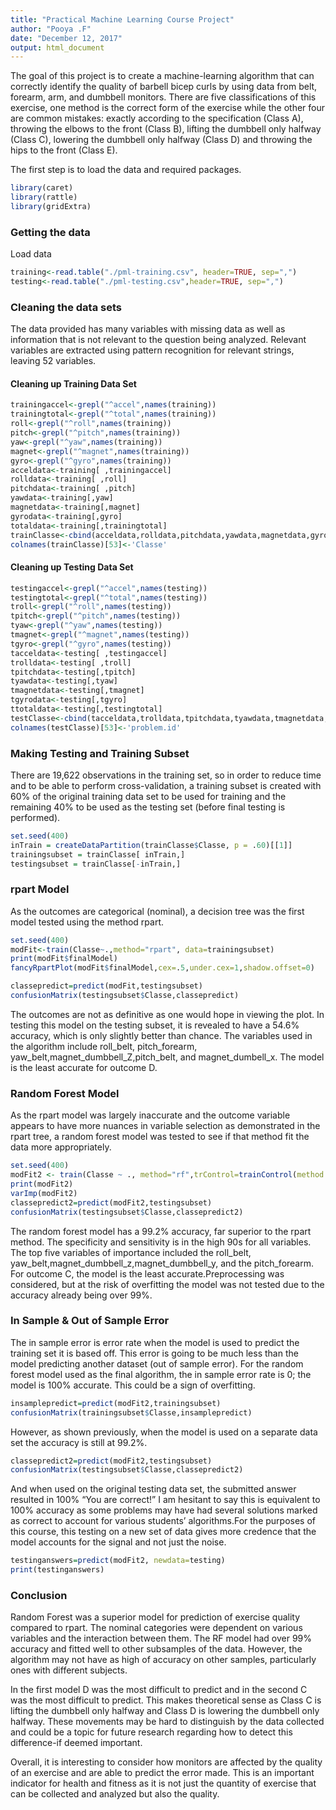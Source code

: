 ---
title: "Practical Machine Learning Course Project"
author: "Pooya .F"
date: "December 12, 2017"
output: html_document
---
The goal of this project is to create a machine-learning algorithm that can correctly identify the quality of barbell bicep curls by using data from belt, forearm, arm, and dumbbell monitors. There are five classifications of this exercise, one method is the correct form of the exercise while the other four are common mistakes: exactly according to the specification (Class A), throwing the elbows to the front (Class B), lifting the dumbbell only halfway (Class C), lowering the dumbbell only halfway (Class D) and throwing the hips to the front (Class E).

The first step is to load the data and required packages.

```{r}
library(caret)
library(rattle)
library(gridExtra)
```


### Getting the data
Load data 
```{r}

training<-read.table("./pml-training.csv", header=TRUE, sep=",")
testing<-read.table("./pml-testing.csv",header=TRUE, sep=",")
```

### Cleaning the data sets
The data provided has many variables with missing data as well as information that is not relevant to the question being analyzed. Relevant variables are extracted using pattern recognition for relevant strings, leaving 52 variables.

#### Cleaning up Training Data Set
```{r}
trainingaccel<-grepl("^accel",names(training))
trainingtotal<-grepl("^total",names(training))
roll<-grepl("^roll",names(training))
pitch<-grepl("^pitch",names(training))
yaw<-grepl("^yaw",names(training))
magnet<-grepl("^magnet",names(training))
gyro<-grepl("^gyro",names(training))
acceldata<-training[ ,trainingaccel]
rolldata<-training[ ,roll]
pitchdata<-training[ ,pitch]
yawdata<-training[,yaw]
magnetdata<-training[,magnet]
gyrodata<-training[,gyro]
totaldata<-training[,trainingtotal]
trainClasse<-cbind(acceldata,rolldata,pitchdata,yawdata,magnetdata,gyrodata,totaldata,training[ ,160])
colnames(trainClasse)[53]<-'Classe'
```

#### Cleaning up Testing Data Set
```{r}

testingaccel<-grepl("^accel",names(testing))
testingtotal<-grepl("^total",names(testing))
troll<-grepl("^roll",names(testing))
tpitch<-grepl("^pitch",names(testing))
tyaw<-grepl("^yaw",names(testing))
tmagnet<-grepl("^magnet",names(testing))
tgyro<-grepl("^gyro",names(testing))
tacceldata<-testing[ ,testingaccel]
trolldata<-testing[ ,troll]
tpitchdata<-testing[,tpitch]
tyawdata<-testing[,tyaw]
tmagnetdata<-testing[,tmagnet]
tgyrodata<-testing[,tgyro]
ttotaldata<-testing[,testingtotal]
testClasse<-cbind(tacceldata,trolldata,tpitchdata,tyawdata,tmagnetdata,tgyrodata,ttotaldata,testing[ ,160])
colnames(testClasse)[53]<-'problem.id'
```

### Making Testing and Training Subset
There are 19,622 observations in the training set, so in order to reduce time and to be able to perform cross-validation, a training subset is created with 60% of the original training data set to be used for training and the remaining 40% to be used as the testing set (before final testing is performed).

```{r}
set.seed(400)
inTrain = createDataPartition(trainClasse$Classe, p = .60)[[1]]
trainingsubset = trainClasse[ inTrain,]
testingsubset = trainClasse[-inTrain,]
```

### rpart Model
As the outcomes are categorical (nominal), a decision tree was the first model tested using the method rpart.

```{r}
set.seed(400)
modFit<-train(Classe~.,method="rpart", data=trainingsubset)
print(modFit$finalModel)
fancyRpartPlot(modFit$finalModel,cex=.5,under.cex=1,shadow.offset=0)
```

```{r}
classepredict=predict(modFit,testingsubset)
confusionMatrix(testingsubset$Classe,classepredict)
```

The outcomes are not as definitive as one would hope in viewing the plot. In testing this model on the testing subset, it is revealed to have a 54.6% accuracy, which is only slightly better than chance. The variables used in the algorithm include roll_belt, pitch_forearm, yaw_belt,magnet_dumbbell_Z,pitch_belt, and magnet_dumbell_x. The model is the least accurate for outcome D.

### Random Forest Model
As the rpart model was largely inaccurate and the outcome variable appears to have more nuances in variable selection as demonstrated in the rpart tree, a random forest model was tested to see if that method fit the data more appropriately.
```{r}
set.seed(400)
modFit2 <- train(Classe ~ ., method="rf",trControl=trainControl(method = "cv", number = 4), data=trainingsubset)
print(modFit2)
varImp(modFit2)
classepredict2=predict(modFit2,testingsubset)
confusionMatrix(testingsubset$Classe,classepredict2)

```

The random forest model has a 99.2% accuracy, far superior to the rpart method. The specificity and sensitivity is in the high 90s for all variables. The top five variables of importance included the roll_belt, yaw_belt,magnet_dumbbell_z,magnet_dumbbell_y, and the pitch_forearm. For outcome C, the model is the least accurate.Preprocessing was considered, but at the risk of overfitting the model was not tested due to the accuracy already being over 99%.

### In Sample & Out of Sample Error
The in sample error is error rate when the model is used to predict the training set it is based off. This error is going to be much less than the model predicting another dataset (out of sample error). For the random forest model used as the final algorithm, the in sample error rate is 0; the model is 100% accurate. This could be a sign of overfitting.

```{r}
insamplepredict=predict(modFit2,trainingsubset)
confusionMatrix(trainingsubset$Classe,insamplepredict)
```

However, as shown previously, when the model is used on a separate data set the accuracy is still at 99.2%.

```{r}
classepredict2=predict(modFit2,testingsubset)
confusionMatrix(testingsubset$Classe,classepredict2)
```

And when used on the original testing data set, the submitted answer resulted in 100% "You are correct!" I am hesitant to say this is equivalent to 100% accuracy as some problems may have had several solutions marked as correct to account for various students' algorithms.For the purposes of this course, this testing on a new set of data gives more credence that the model accounts for the signal and not just the noise.
```{r}

testinganswers=predict(modFit2, newdata=testing)
print(testinganswers)
```

### Conclusion

Random Forest was a superior model for prediction of exercise quality compared to rpart. The nominal categories were dependent on various variables and the interaction between them. The RF model had over 99% accuracy and fitted well to other subsamples of the data. However, the algorithm may not have as high of accuracy on other samples, particularly ones with different subjects.

In the first model D was the most difficult to predict and in the second C was the most difficult to predict. This makes theoretical sense as Class C is lifting the dumbbell only halfway and Class D is lowering the dumbbell only halfway. These movements may be hard to distinguish by the data collected and could be a topic for future research regarding how to detect this difference-if deemed important.

Overall, it is interesting to consider how monitors are affected by the quality of an exercise and are able to predict the error made. This is an important indicator for health and fitness as it is not just the quantity of exercise that can be collected and analyzed but also the quality.